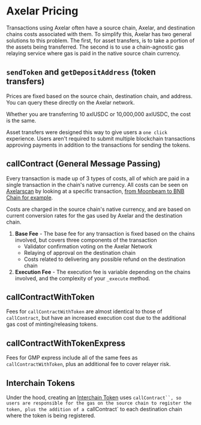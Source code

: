# Axelar Pricing

Transactions using Axelar often have a source chain, Axelar, and destination chains costs associated with them. To simplify this, Axelar has two general solutions to this problem. The first, for asset transfers, is to take a portion of the assets being transferred. The second is to use a chain-agnostic gas relaying service where gas is paid in the native source chain currency.

## `sendToken` and `getDepositAddress` (token transfers) 
Prices are fixed based on the source chain, destination chain, and address. You can query these directly on the Axelar network.

Whether you are transferring 10 axlUSDC or 10,000,000 axlUSDC, the cost is the same.

Asset transfers were designed this way to give users a `one click` experience. Users aren't required to submit multiple blockchain transactions approving payments in addition to the transactions for sending the tokens.

## callContract (General Message Passing)
Every transaction is made up of 3 types of costs, all of which are paid in a single transaction in the chain's native currency. All costs can be seen on [Axelarscan](https://axelarscan.io) by looking at a specific transaction, [from Moonbeam to BNB Chain for example](https://axelarscan.io/gmp/0x598d35609919bc6c0737ae229af56b2135ccf5c1b031e1bd8d45f4ec4190e5a4:65).

Costs are charged in the source chain's native currency, and are based on current conversion rates for the gas used by Axelar and the destination chain.


1. **Base Fee** - The base fee for any transaction is fixed based on the chains involved, but covers three components of the transaction
    * Validator confirmation voting on the Axelar Network
    * Relaying of approval on the destination chain
    * Costs related to delivering any possible refund on the destination chain
1. **Execution Fee** - The execution fee is variable depending on the chains involved, and the complexity of your `_execute` method.


## callContractWithToken
Fees for `callContractWithToken` are almost identical to those of `callContract`, but have an increased execution cost due to the additional gas cost of minting/releasing tokens.

## callContractWithTokenExpress
Fees for GMP express include all of the same fees as `callContractWithToken`, plus an additional fee to cover relayer risk.

## Interchain Tokens
Under the hood, creating an [Interchain Token](/dev/send-tokens/interchain-tokens) uses `callContract``, so users are responsible for the gas on the source chain to register the token, plus the addition of a `callContract` to each destination chain where the token is being registered.
